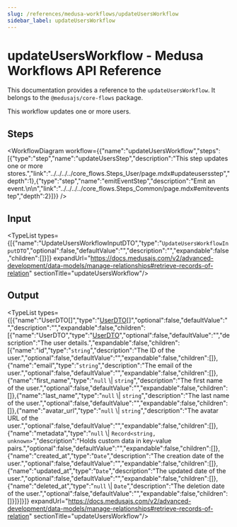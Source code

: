 ```yaml
---
slug: /references/medusa-workflows/updateUsersWorkflow
sidebar_label: updateUsersWorkflow
---
```



# updateUsersWorkflow - Medusa Workflows API Reference

This documentation provides a reference to the `updateUsersWorkflow`. It belongs to the `@medusajs/core-flows` package.

This workflow updates one or more users.

## Steps

<WorkflowDiagram workflow={{"name":"updateUsersWorkflow","steps":[{"type":"step","name":"updateUsersStep","description":"This step updates one or more stores.","link":"../../../../core_flows.Steps_User/page.mdx#updateusersstep","depth":1},{"type":"step","name":"emitEventStep","description":"Emit an event.\n\n","link":"../../../../core_flows.Steps_Common/page.mdx#emiteventstep","depth":2}]}} />

## Input

<TypeList types={[{"name":"UpdateUsersWorkflowInputDTO","type":"`UpdateUsersWorkflowInputDTO`","optional":false,"defaultValue":"","description":"","expandable":false,"children":[]}]} expandUrl="https://docs.medusajs.com/v2/advanced-development/data-models/manage-relationships#retrieve-records-of-relation" sectionTitle="updateUsersWorkflow"/>

## Output

<TypeList types={[{"name":"UserDTO[]","type":"[UserDTO](../../../../../user/interfaces/user.UserDTO/page.mdx)[]","optional":false,"defaultValue":"","description":"","expandable":false,"children":[{"name":"UserDTO","type":"[UserDTO](../../../../../user/interfaces/user.UserDTO/page.mdx)","optional":false,"defaultValue":"","description":"The user details.","expandable":false,"children":[{"name":"id","type":"`string`","description":"The ID of the user.","optional":false,"defaultValue":"","expandable":false,"children":[]},{"name":"email","type":"`string`","description":"The email of the user.","optional":false,"defaultValue":"","expandable":false,"children":[]},{"name":"first_name","type":"`null` \\| `string`","description":"The first name of the user.","optional":false,"defaultValue":"","expandable":false,"children":[]},{"name":"last_name","type":"`null` \\| `string`","description":"The last name of the user.","optional":false,"defaultValue":"","expandable":false,"children":[]},{"name":"avatar_url","type":"`null` \\| `string`","description":"The avatar URL of the user.","optional":false,"defaultValue":"","expandable":false,"children":[]},{"name":"metadata","type":"`null` \\| `Record<string, unknown>`","description":"Holds custom data in key-value pairs.","optional":false,"defaultValue":"","expandable":false,"children":[]},{"name":"created_at","type":"`Date`","description":"The creation date of the user.","optional":false,"defaultValue":"","expandable":false,"children":[]},{"name":"updated_at","type":"`Date`","description":"The updated date of the user.","optional":false,"defaultValue":"","expandable":false,"children":[]},{"name":"deleted_at","type":"`null` \\| `Date`","description":"The deletion date of the user.","optional":false,"defaultValue":"","expandable":false,"children":[]}]}]}]} expandUrl="https://docs.medusajs.com/v2/advanced-development/data-models/manage-relationships#retrieve-records-of-relation" sectionTitle="updateUsersWorkflow"/>
